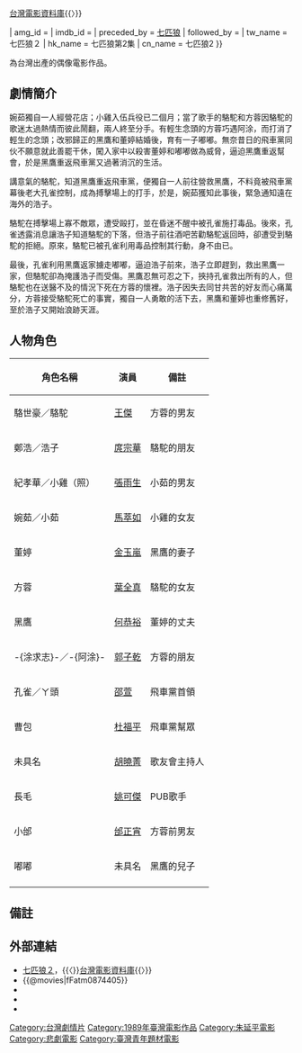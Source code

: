 {{Infobox Film
|  name               = 七匹狼２
|  original_name      = ''{{lang|en|Seven Foxes 2}}''
|  image              = 
|  caption            = 
|  director           = [[朱延平|朱延平]] 
|  producer           = 姚奇偉
|  producer_2         = 江中禎、石志成
|  writer             = [[葉雲樵|葉雲樵]]
|  starring           = [[王傑_(歌手)|王傑]]<br />[[庹宗華|庹宗華]]<br />[[葉全真|葉全真]]<br />[[張雨生|張雨生]]<br />[[郭子乾|郭子乾]]
|  music              = [[席裕龍|席裕龍]]
|  maintheme          = 〈孤星〉／王傑
|  cinematography     = [[陳榮樹|陳榮樹]]
|  editing            = [[黃秋貴|黃秋貴]]
|  production_company = 學甫有限公司<br />延平工作室
|  distributor        = 學者電影有限公司
|  released           = {{TWN}}：{{film date|1989|8|18}}
|  runtime            = 82 分鐘
|  country            = {{TW}}
|  language           = 華語
|  awards             = 
|  budget             = 
|  gross              = [[新台幣|新台幣]]4,167,940<ref>[http://cinema.nccu.edu.tw/BOX/3A/3A89.HTM 1989年台灣票房] {{webarchive|url=https://web.archive.org/web/20080101095745/http://cinema.nccu.edu.tw/BOX/3A/3A89.HTM |date=2008-01-01 }}，{{〈}}[[台灣電影資料庫|台灣電影資料庫]]{{〉}}</ref>{{irrelevant citation}}
|  amg_id             = 
|  imdb_id            = 
|  preceded_by        = [[七匹狼_(電影)|七匹狼]]
|  followed_by        = 
| tw_name = 七匹狼２
| hk_name = 七匹狼第2集
| cn_name = 七匹狼2
}}

{{engname|《七匹狼２》|''Seven Foxes 2''}}為台灣出產的偶像電影作品。

== 劇情簡介 ==
婉茹獨自一人經營花店；小雞入伍兵役已二個月；當了歌手的駱駝和方蓉因駱駝的歌迷太過熱情而彼此鬧翻，兩人終至分手。有輕生念頭的方蓉巧遇阿涂，而打消了輕生的念頭；改邪歸正的黑鷹和董婷結婚後，育有一子嘟嘟。無奈昔日的飛車黨同伙不願意就此善罷干休，闖入家中以殺害董婷和嘟嘟做為威脅，逼迫黑鷹重返幫會，於是黑鷹重返飛車黨又過著消沉的生活。

講意氣的駱駝，知道黑鷹重返飛車黨，便獨自一人前往營救黑鷹，不料竟被飛車黨幕後老大孔雀控制，成為搏擊場上的打手，於是，婉茹獲知此事後，緊急通知遠在海外的浩子。

駱駝在搏擊場上寡不敵眾，遭受毆打，並在昏迷不醒中被孔雀施打毒品。後來，孔雀透露消息讓浩子知道駱駝的下落，但浩子前往酒吧苦勸駱駝返回時，卻遭受到駱駝的拒絕。原來，駱駝已被孔雀利用毒品控制其行動，身不由已。

最後，孔雀利用黑鷹返家擄走嘟嘟，逼迫浩子前來，浩子立即趕到，救出黑鷹一家，但駱駝卻為掩護浩子而受傷。黑鷹忍無可忍之下，挾持孔雀救出所有的人，但駱駝也在送醫不及的情況下死在方蓉的懷裡。浩子因失去同甘共苦的好友而心痛萬分，方蓉接受駱駝死亡的事實，獨自一人勇敢的活下去，黑鷹和董婷也重修舊好，至於浩子又開始浪跡天涯。

== 人物角色 ==
{| class="wikitable" 
|- 
! 角色名稱 || 演員 || 備註
|- 
| 駱世豪／駱駝 || [[王傑_(歌手)|王傑]] || 方蓉的男友
|- 
| 鄭浩／浩子 || [[庹宗華|庹宗華]] || 駱駝的朋友
|- 
| 紀孝華／小雞（照）|| [[張雨生|張雨生]] || 小茹的男友
|- 
| 婉茹／小茹 || [[馬萃如|馬萃如]] || 小雞的女友
|- 
| 董婷 || [[金玉嵐|金玉嵐]] || 黑鷹的妻子
|- 
| 方蓉 || [[葉全真|葉全真]] || 駱駝的女友
|- 
| 黑鷹 || [[何恭裕|何恭裕]] || 董婷的丈夫
|- 
| -{涂求志}-／-{阿涂}- || [[郭子乾|郭子乾]] || 方蓉的朋友
|- 
| 孔雀／ㄚ頭 || [[邵萱|邵萱]] || 飛車黨首領
|- 
| 曹包 || [[杜福平|杜福平]] || 飛車黨幫眾
|- 
| 未具名 || [[胡曉菁|胡曉菁]] || 歌友會主持人
|- 
| 長毛 || [[姚可傑|姚可傑]] || PUB歌手
|- 
| 小邰 || [[邰正宵|邰正宵]] || 方蓉前男友
|- 
| 嘟嘟 || 未具名 || 黑鷹的兒子
|- 
|}

== 備註 ==
<references/>

== 外部連結 ==
*[http://cinema.nccu.edu.tw/cinemaV2/film_show.htm?SID=68 七匹狼２]{{Wayback|url=http://cinema.nccu.edu.tw/cinemaV2/film_show.htm?SID=68 |date=20160304195535 }}，{{〈}}[[台灣電影資料庫|台灣電影資料庫]]{{〉}}
*{{@movies|fFatm0874405}}
*{{hkmdb title|15355}}
*{{douban}}
*{{Mtime|42577}}

{{王傑 (歌手)}}

[[Category:台灣劇情片|Category:台灣劇情片]]
[[Category:1989年臺灣電影作品|Category:1989年臺灣電影作品]]
[[Category:朱延平電影|Category:朱延平電影]]
[[Category:悲劇電影|Category:悲劇電影]]
[[Category:臺灣青年題材電影|Category:臺灣青年題材電影]]